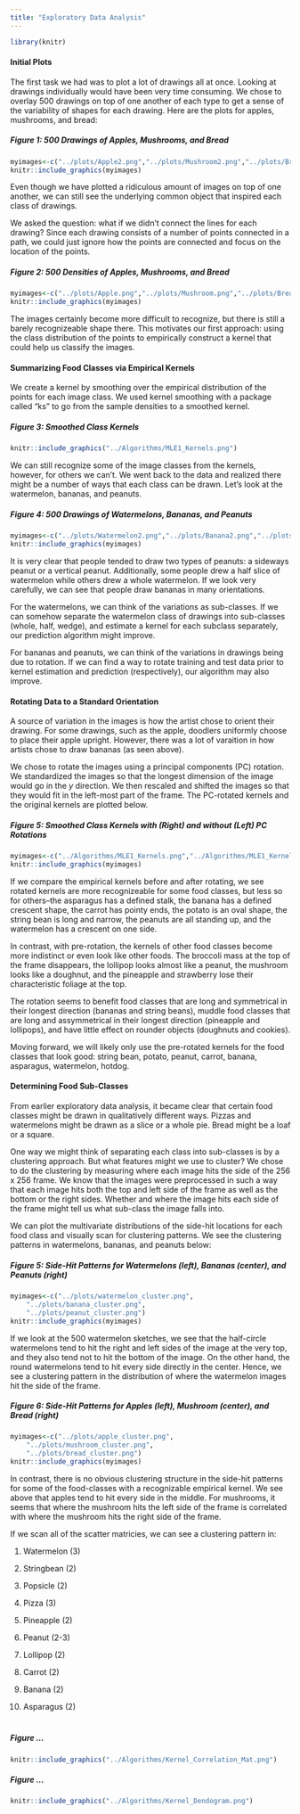 ```yaml
---
title: "Exploratory Data Analysis"
---
```


```r
library(knitr)
```

#### Initial Plots

The first task we had was to plot a lot of drawings all at once. Looking at drawings individually would have been very time consuming. We chose to overlay 500 drawings on top of one another of each type to get a sense of the variability of shapes for each drawing. Here are the plots for apples, mushrooms, and bread:

##### Figure 1: 500 Drawings of Apples, Mushrooms, and Bread
```r
myimages<-c("../plots/Apple2.png","../plots/Mushroom2.png","../plots/Bread2.png")
knitr::include_graphics(myimages)
```
Even though we have plotted a ridiculous amount of images on top of one another, we can still see the underlying common object that inspired each class of drawings.

We asked the question: what if we didn't connect the lines for each drawing? Since each drawing consists of a number of points connected in a path, we could just ignore how the points are connected and focus on the location of the points.

##### Figure 2: 500 Densities of Apples, Mushrooms, and Bread
```r
myimages<-c("../plots/Apple.png","../plots/Mushroom.png","../plots/Bread.png")
knitr::include_graphics(myimages)
```

The images certainly become more difficult to recognize, but there is still a barely recognizeable shape there. This motivates our first approach: using the class distribution of the points to empirically construct a kernel that could help us classify the images.

#### Summarizing Food Classes via Empirical Kernels

We create a kernel by smoothing over the empirical distribution of the points for each image class. We used kernel smoothing with a package called "ks" to go from the sample densities to a smoothed kernel.

##### Figure 3: Smoothed Class Kernels
```r
knitr::include_graphics("../Algorithms/MLE1_Kernels.png")
```

We can still recognize some of the image classes from the kernels, however, for others we can't. We went back to the data and realized there might be a number of ways that each class can be drawn. Let's look at the watermelon, bananas, and peanuts. 

##### Figure 4: 500 Drawings of Watermelons, Bananas, and Peanuts
```r
myimages<-c("../plots/Watermelon2.png","../plots/Banana2.png","../plots/Peanut2.png")
knitr::include_graphics(myimages)
```

It is very clear that people tended to draw two types of peanuts: a sideways peanut or a vertical peanut. Additionally, some people drew a half slice of watermelon while others drew a whole watermelon. If we look very carefully, we can see that people draw bananas in many orientations. 

For the watermelons, we can think of the variations as sub-classes. If we can somehow separate the watermelon class of drawings into sub-classes (whole, half, wedge), and estimate a kernel for each subclass separately, our prediction algorithm might improve. 

For bananas and peanuts, we can think of the variations in drawings being due to rotation. If we can find a way to rotate training and test data prior to kernel estimation and prediction (respectively), our algorithm may also improve.

#### Rotating Data to a Standard Orientation

A source of variation in the images is how the artist chose to orient their drawing. For some drawings, such as the apple, doodlers uniformly choose to place their apple upright. However, there was a lot of varaition in how artists chose to draw bananas (as seen above).

We chose to rotate the images using a principal components (PC) rotation. We standardized the images so that the longest dimension of the image would go in the $y$ direction. We then rescaled and shifted the images so that they would fit in the left-most part of the frame. The PC-rotated kernels and the original kernels are plotted below.

##### Figure 5: Smoothed Class Kernels with (Right) and without (Left) PC Rotations

```r
myimages<-c("../Algorithms/MLE1_Kernels.png","../Algorithms/MLE1_Kernels_Rotated.png")
knitr::include_graphics(myimages)
```

If we compare the empirical kernels before and after rotating, we see rotated kernels are more recognizeable for some food classes, but less so for others--the asparagus has a defined stalk, the banana has a defined crescent shape, the carrot has pointy ends, the potato is an oval shape, the string bean is long and narrow, the peanuts are all standing up, and the watermelon has a crescent on one side. 

In contrast, with pre-rotation, the kernels of other food classes become more indistinct or even look like other foods. The broccoli mass at the top of the frame disappears, the lollipop looks almost like a peanut, the mushroom looks like a doughnut, and the pineapple and strawberry lose their characteristic foliage at the top. 

The rotation seems to benefit food classes that are long and symmetrical in their longest direction (bananas and string beans), muddle food classes that are long and assymmetrical in their longest direction (pineapple and lollipops), and have little effect on rounder objects (doughnuts and cookies). 

Moving forward, we will likely only use the pre-rotated kernels for the food classes that look good: 
string bean, potato, peanut, carrot, banana, asparagus, watermelon, hotdog.

#### Determining Food Sub-Classes

From earlier exploratory data analysis, it became clear that certain food classes might be drawn in qualitatively different ways. Pizzas and watermelons might be drawn as a slice or a whole pie. Bread might be a loaf or a square.

One way we might think of separating each class into sub-classes is by a clustering approach. But what features might we use to cluster? We chose to do the clustering by measuring where each image hits the side of the 256 x 256 frame. We know that the images were preprocessed in such a way that each image hits both the top and left side of the frame as well as the bottom or the right sides. Whether and where the image hits each side of the frame might tell us what sub-class the image falls into.

We can plot the multivariate distributions of the side-hit locations for each food class and visually scan for clustering patterns. We see the clustering patterns in watermelons, bananas, and peanuts below:

##### Figure 5: Side-Hit Patterns for Watermelons (left), Bananas (center), and Peanuts (right)
```r
myimages<-c("../plots/watermelon_cluster.png",
	"../plots/banana_cluster.png",
	"../plots/peanut_cluster.png")
knitr::include_graphics(myimages)
```

If we look at the 500 watermelon sketches, we see that the half-circle watermelons tend to hit the right and left sides of the image at the very top, and they also tend not to hit the bottom of the image. On the other hand, the round watermelons tend to hit every side directly in the center. Hence, we see a clustering pattern in the distribution of where the watermelon images hit the side of the frame. 

##### Figure 6: Side-Hit Patterns for Apples (left), Mushroom (center), and Bread (right)
```r
myimages<-c("../plots/apple_cluster.png",
	"../plots/mushroom_cluster.png",
	"../plots/bread_cluster.png")
knitr::include_graphics(myimages)
```

In contrast, there is no obvious clustering structure in the side-hit patterns for some of the food-classes with a recognizable empirical kernel. We see above that apples tend to hit every side in the middle. For mushrooms, it seems that where the mushroom hits the left side of the frame is correlated with where the mushroom hits the right side of the frame.

If we scan all of the scatter matricies, we can see a clustering pattern in:

1. Watermelon (3)

2. Stringbean (2)

3. Popsicle (2)

4. Pizza (3)

5. Pineapple (2)

6. Peanut (2-3)

7. Lollipop (2)

8. Carrot (2)

9. Banana (2)

10. Asparagus (2)







# 

##### Figure ... 
```r
knitr::include_graphics("../Algorithms/Kernel_Correlation_Mat.png")
```


##### Figure ... 
```r
knitr::include_graphics("../Algorithms/Kernel_Dendogram.png")
```